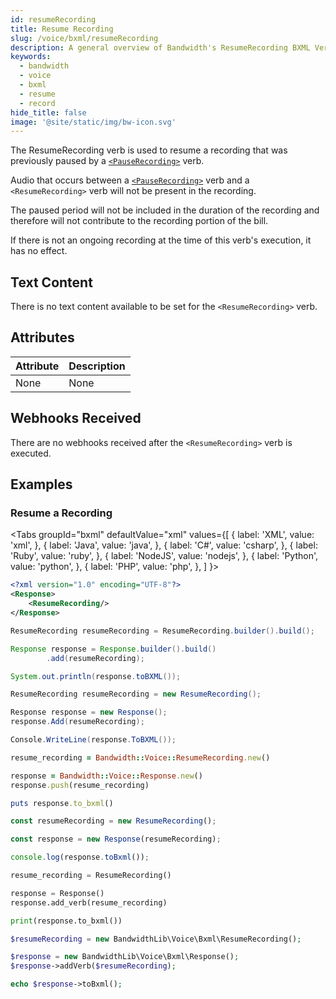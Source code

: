 ```yaml
---
id: resumeRecording
title: Resume Recording
slug: /voice/bxml/resumeRecording
description: A general overview of Bandwidth's ResumeRecording BXML Verb
keywords:
  - bandwidth
  - voice
  - bxml
  - resume
  - record
hide_title: false
image: '@site/static/img/bw-icon.svg'
---
```



The ResumeRecording verb is used to resume a recording that was previously paused by a [`<PauseRecording>`](/docs/voice/bxml/pauseRecording//) verb.

Audio that occurs between a [`<PauseRecording>`](/docs/voice/bxml/pauseRecording//) verb and a `<ResumeRecording>` verb will not be present in the recording.

The paused period will not be included in the duration of the recording and therefore will not contribute to the recording portion of the bill.

If there is not an ongoing recording at the time of this verb's execution, it has no effect.

## Text Content

There is no text content available to be set for the `<ResumeRecording>` verb.

## Attributes

| Attribute | Description |
|:----------|:------------|
| None      | None        |

## Webhooks Received

There are no webhooks received after the `<ResumeRecording>` verb is executed.

## Examples

### Resume a Recording

<Tabs
  groupId="bxml"
  defaultValue="xml"
  values={[
    { label: 'XML', value: 'xml', },
    { label: 'Java', value: 'java', },
    { label: 'C#', value: 'csharp', },
    { label: 'Ruby', value: 'ruby', },
    { label: 'NodeJS', value: 'nodejs', },
    { label: 'Python', value: 'python', },
    { label: 'PHP', value: 'php', },
  ]
}>
<TabItem value="xml">

```xml
<?xml version="1.0" encoding="UTF-8"?>
<Response>
    <ResumeRecording/>
</Response>
```

</TabItem>
<TabItem value="java">

```java
ResumeRecording resumeRecording = ResumeRecording.builder().build();

Response response = Response.builder().build()
        .add(resumeRecording);

System.out.println(response.toBXML());
```

</TabItem>
<TabItem value="csharp">

```csharp
ResumeRecording resumeRecording = new ResumeRecording();

Response response = new Response();
response.Add(resumeRecording);

Console.WriteLine(response.ToBXML());
```

</TabItem>
<TabItem value="ruby">

```ruby
resume_recording = Bandwidth::Voice::ResumeRecording.new()

response = Bandwidth::Voice::Response.new()
response.push(resume_recording)

puts response.to_bxml()
```

</TabItem>
<TabItem value="nodejs">

```js
const resumeRecording = new ResumeRecording();

const response = new Response(resumeRecording);

console.log(response.toBxml());
```

</TabItem>
<TabItem value="python">

```python
resume_recording = ResumeRecording()

response = Response()
response.add_verb(resume_recording)

print(response.to_bxml())
```

</TabItem>
<TabItem value="php">

```php
$resumeRecording = new BandwidthLib\Voice\Bxml\ResumeRecording();

$response = new BandwidthLib\Voice\Bxml\Response();
$response->addVerb($resumeRecording);

echo $response->toBxml();
```

</TabItem>
</Tabs>
